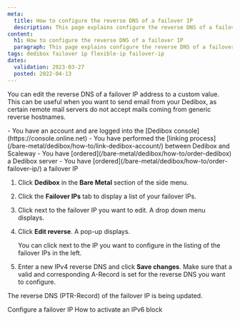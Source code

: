 ```yaml
---
meta:
  title: How to configure the reverse DNS of a failover IP
  description: This page explains configure the reverse DNS of a failover IP
content:
  h1: How to configure the reverse DNS of a failover IP
  paragraph: This page explains configure the reverse DNS of a failover IP
tags: dedibox failover ip flexible-ip failover-ip
dates:
  validation: 2023-03-27
  posted: 2022-04-13
---
```


You can edit the reverse DNS of a failover IP address to a custom value. This can be useful when you want to send email from your Dedibox, as certain remote mail servers do not accept mails coming from generic reverse hostnames. 

<Macro id="iam-requirements" />

<Message type="requirement">
  - You have an account and are logged into the [Dedibox console](https://console.online.net)
  - You have performed the [linking process](/bare-metal/dedibox/how-to/link-dedibox-account/) between Dedibox and Scaleway
  - You have [ordered](/bare-metal/dedibox/how-to/order-dedibox) a Dedibox server
  - You have [ordered](/bare-metal/dedibox/how-to/order-failover-ip/) a failover IP
</Message>

<Macro id="dedibox-scaleway-migration" />

1. Click **Dedibox** in the **Bare Metal** section of the side menu.
2. Click the **Failover IPs** tab to display a list of your failover IPs.
3. Click <Icon name="more" /> next to the failover IP you want to edit. A drop down menu displays.
4. Click **Edit reverse**. A pop-up displays.
    <Lightbox src="scaleway-edit-reverse.webp" alt="" />

    <Message type="tip">
      You can click <Icon name="more" /> next to the IP you want to configure in the listing of the failover IPs in the left.
    </Message>
5. Enter a new IPv4 reverse DNS and click **Save changes**.
    <Message type="important">
      Make sure that a valid and corresponding A-Record is set for the reverse DNS you want to configure. 
    </Message>

The reverse DNS (PTR-Record) of the failover IP is being updated.


<Navigation title="See Also">
  <PreviousButton to="/bare-metal/dedibox/how-to/configure-failover-ip">Configure a failover IP</PreviousButton>
  <NextButton to="/bare-metal/dedibox/how-to/activate-ipv6-block">How to activate an IPv6 block</NextButton>
</Navigation>